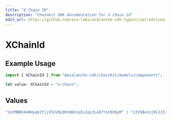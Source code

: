 ```yaml
---
title: "X Chain ID"
description: "Chainkit SDK documentation for x chain id"
edit_url: https://github.com/ava-labs/avalanche-sdk-typescript/edit/main/chainkit/docs/models/components/xchainid.md
---
```


# XChainId

## Example Usage

```typescript
import { XChainId } from "@avalanche-sdk/chainkit/models/components";

let value: XChainId = "x-chain";
```

## Values

```typescript
"2oYMBNV4eNHyqk2fjjV5nVQLDbtmNJzq5s3qs3Lo6ftnC6FByM" | "2JVSBoinj9C2J33VntvzYtVJNZdN2NKiwwKjcumHUWEb5DbBrm" | "x-chain"
```